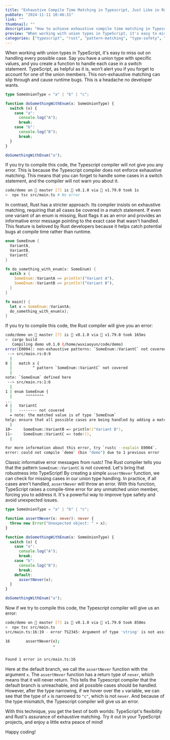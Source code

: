 ```yaml
---
title: "Exhaustive Compile Time Matching in Typescript, Just Like in Rust"
pubDate: "2024-11-11 10:46:31"
link: ""
thumbnail: ""
description: "How to achieve exhaustive compile time matching in Typescript, just like in Rust."
preview: "When working with union types in TypeScript, it's easy to miss out on handling every possible case. "
categories: ["typescript", "rust", "pattern-matching", "type-safety", "compile-time"]
---
```


When working with union types in TypeScript, it's easy to miss out on handling every possible case. Say you have a union type with specific values, and you create a function to handle each case in a switch statement. TypeScript, as helpful as it is, won’t alert you if you forget to account for one of the union members. This non-exhaustive matching can slip through and cause runtime bugs. This is a headache no developer wants.

```typescript
type SomeUnionType = "a" | "b" | "c";

function doSomethingWithEnum(x: SomeUnionType) {
  switch (x) {
    case "a":
      console.log("A");
      break;
    case "b":
      console.log("B");
      break;
  }
}

doSomethingWithEnum("a");
```

If you try to compile this code, the Typescript compiler will not give you any error. This is because the Typescript compiler does not enforce exhaustive matching. This means that you can forget to handle some cases in a switch statement, and the compiler will not warn you about it.

```bash
code/demo on  master [?] is 󰏗 v0.1.0 via 🦀 v1.79.0 took 1s
>  npx tsc src/main.ts # No error
```

In contrast, Rust has a stricter approach. Its compiler insists on exhaustive matching, requiring that all cases be covered in a match statement. If even one variant of an enum is missing, Rust flags it as an error and provides an informative error message pointing to the exact case that wasn't handled. This feature is beloved by Rust developers because it helps catch potential bugs at compile time rather than runtime.

```rust
enum SomeEnum {
  VariantA,
  VariantB,
  VariantC
}

fn do_something_with_enum(x: SomeEnum) {
  match x {
    SomeEnum::VariantA => println!("Variant A"),
    SomeEnum::VariantB => println!("Variant B"),
  }
}

fn main() {
  let x = SomeEnum::VariantA;
  do_something_with_enum(x);
}
```

If you try to compile this code, the Rust compiler will give you an error:

```bash
code/demo on  master [?] is 󰏗 v0.1.0 via 🦀 v1.79.0 took 165ms
>  cargo build
   Compiling demo v0.1.0 (/home/wuxiaoyun/code/demo)
error[E0004]: non-exhaustive patterns: `SomeEnum::VariantC` not covered
 --> src/main.rs:8:9
  |
8 |   match x {
  |         ^ pattern `SomeEnum::VariantC` not covered
  |
note: `SomeEnum` defined here
 --> src/main.rs:1:6
  |
1 | enum SomeEnum {
  |      ^^^^^^^^
...
4 |   VariantC
  |   -------- not covered
  = note: the matched value is of type `SomeEnum`
help: ensure that all possible cases are being handled by adding a match arm with a wildcard pattern or an explicit pattern as shown
  |
10~     SomeEnum::VariantB => println!("Variant B"),
11~     SomeEnum::VariantC => todo!(),
  |

For more information about this error, try `rustc --explain E0004`.
error: could not compile `demo` (bin "demo") due to 1 previous error
```

Classic informative error messages from rustc! The Rust compiler tells you that the pattern `SomeEnum::VariantC` is not covered. Let's bring that robustness into TypeScript! By creating a simple `assertNever` function, we can check for missing cases in our union type handling. In practice, if all cases aren't handled, `assertNever` will throw an error. With this function, TypeScript raises a compile-time error for any unmatched union member, forcing you to address it. It's a powerful way to improve type safety and avoid unexpected issues.

```typescript
type SomeUnionType = "a" | "b" | "c";

function assertNever(x: never): never {
  throw new Error("Unexpected object: " + x);
}

function doSomethingWithEnum(x: SomeUnionType) {
  switch (x) {
    case "a":
      console.log("A");
      break;
    case "b":
      console.log("B");
      break;
    default:
      assertNever(x);
  }
}

doSomethingWithEnum("a");
```

Now if we try to compile this code, the Typescript compiler will give us an error:

```bash
code/demo on  master [?] is 󰏗 v0.1.0 via 🦀 v1.79.0 took 858ms
>  npx tsc src/main.ts
src/main.ts:16:19 - error TS2345: Argument of type 'string' is not assignable to parameter of type 'never'.

16       assertNever(x);
                     ~


Found 1 error in src/main.ts:16
```

Here at the default branch, we call the `assertNever` function with the argument `x`. The `assertNever` function has a return type of `never`, which means that it will never return. This tells the Typescript compiler that the default branch is unreachable, and all possible cases should be handled. However, after the type narrowing, if we hover over the `x` variable, we can see that the type of `x` is narrowed to `"c"`, which is not `never`. And because of the type mismatch, the Typescript compiler will give us an error.

With this technique, you get the best of both worlds: TypeScript's flexibility and Rust's assurance of exhaustive matching. Try it out in your TypeScript projects, and enjoy a little extra peace of mind!

Happy coding!